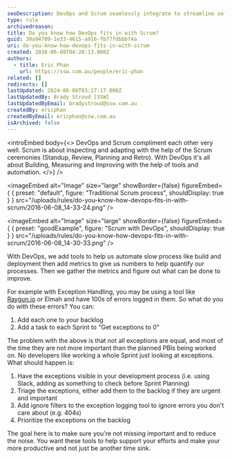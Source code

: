 ```yaml
---
seoDescription: DevOps and Scrum seamlessly integrate to streamline software development, focusing on building, measuring, and improving with automation and data-driven insights.
type: rule
archivedreason:
title: Do you know how DevOps fits in with Scrum?
guid: 30a94709-1e33-4615-a916-fb77fdbbbf4a
uri: do-you-know-how-devops-fits-in-with-scrum
created: 2016-06-08T04:28:13.000Z
authors:
  - title: Eric Phan
    url: https://ssw.com.au/people/eric-phan
related: []
redirects: []
lastUpdated: 2024-06-08T03:27:17.000Z
lastUpdatedBy: Brady Stroud [SSW]
lastUpdatedByEmail: bradystroud@ssw.com.au
createdBy: ericphan
createdByEmail: ericphan@ssw.com.au
isArchived: false
---
```


<introEmbed
  body={<>
DevOps and Scrum compliment each other very well. Scrum is about inspecting and adapting with the help of the Scrum ceremonies (Standup, Review, Planning and Retro). With DevOps it's all about Building, Measuring and Improving with the help of tools and automation.
  </>}
/>

<imageEmbed
  alt="Image"
  size="large"
  showBorder={false}
  figureEmbed={ {
    preset: "default",
    figure: "Traditional Scrum process",
    shouldDisplay: true
  } }
  src="/uploads/rules/do-you-know-how-devops-fits-in-with-scrum/2016-06-08_14-33-24.png"
/>


<imageEmbed
  alt="Image"
  size="large"
  showBorder={false}
  figureEmbed={ {
    preset: "goodExample",
    figure: "Scrum with DevOps",
    shouldDisplay: true
  } }
  src="/uploads/rules/do-you-know-how-devops-fits-in-with-scrum/2016-06-08_14-30-33.png"
/>


With DevOps, we add tools to help us automate slow process like build and deployment then add metrics to give us numbers to help quantify our processes. Then we gather the metrics and figure out what can be done to improve.

For example with Exception Handling, you may be using a tool like [Raygun.io](/rules-to-better-raygun) or Elmah and have 100s of errors logged in them. So what do you do with these errors? You can:

1. Add each one to your backlog
2. Add a task to each Sprint to "Get exceptions to 0"

The problem with the above is that not all exceptions are equal, and most of the time they are not more important than the planned PBIs being worked on. No developers like working a whole Sprint just looking at exceptions. What should happen is:

1. Have the exceptions visible in your development process (i.e. using Slack, adding as something to check before Sprint Planning)
2. Triage the exceptions, either add them to the backlog if they are urgent and important
3. Add ignore filters to the exception logging tool to ignore errors you don't care about (e.g. 404s)
4. Prioritize the exceptions on the backlog

The goal here is to make sure you're not missing important and to reduce the noise. You want these tools to help support your efforts and make your more productive and not just be another time sink.
